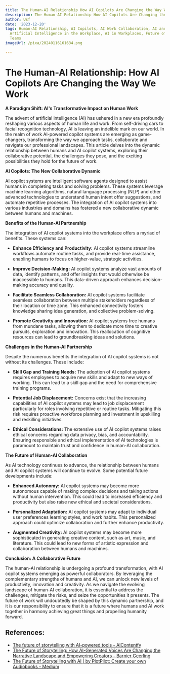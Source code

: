 ```yaml
---
title: The Human-AI Relationship How AI Copilots Are Changing the Way We Work
description: The Human-AI Relationship How AI Copilots Are Changing the Way We Work
author: Usf
date: '2023-12-20'
tags: Human-AI Relationship, AI Copilots, AI Work Collaboration, AI and Human Interaction,
  Artificial Intelligence in the Workplace, AI in Workplaces, Future of Work, AI-Human
  Teams
imageUrl: /pixa/20240116161634.png

---
```

# The Human-AI Relationship: How  AI Copilots Are Changing the Way We  Work

**A Paradigm  Shift: AI's Transformative Impact on Human Work**

The advent  of  artificial intelligence (AI) has ushered in a new era profoundly reshaping various aspects of human life  and work. From self-driving  cars to facial recognition technology, AI is leaving an indelible  mark on our world. In the realm  of work AI-powered copilot systems  are emerging as game-changers, transforming the way we approach tasks, collaborate and  navigate our professional landscapes. This article delves into  the dynamic relationship between humans and AI copilot systems, exploring their collaborative potential,  the challenges  they pose, and the exciting possibilities they hold for the future of work.

**AI Copilots: The New Collaborative Dynamic**

AI copilot systems are intelligent software agents designed to assist humans in completing tasks and solving problems. These systems leverage machine  learning algorithms, natural language processing (NLP) and other advanced technologies to  understand human intent  offer suggestions,  and automate repetitive processes. The  integration of AI copilot systems into various  industries and domains  has fostered a new collaborative dynamic between humans and  machines.

**Benefits of the Human-AI Partnership**

The integration of  AI  copilot  systems into the workplace  offers a  myriad of benefits. These systems  can:

* **Enhance Efficiency and Productivity:**  AI copilot systems streamline workflows automate routine tasks, and provide real-time assistance, enabling humans to focus on higher-value, strategic activities.

* **Improve Decision-Making:** AI copilot systems analyze vast amounts of data,  identify patterns, and offer insights that would otherwise be inaccessible to humans. This data-driven approach enhances decision-making  accuracy and quality.

* **Facilitate Seamless Collaboration:**  AI copilot systems  facilitate seamless collaboration between multiple stakeholders regardless of their location or time zone. This enhanced connectivity fosters knowledge  sharing idea generation, and collective problem-solving.

* **Promote Creativity and Innovation:** AI copilot systems free humans  from mundane tasks, allowing them to dedicate more time to creative pursuits, exploration and innovation. This reallocation of cognitive resources can lead to groundbreaking ideas and solutions.

**Challenges in the Human-AI Partnership**

Despite the numerous benefits the integration of AI copilot systems is not  without its challenges. These include:

* **Skill Gap and Training Needs:** The adoption of AI copilot systems requires employees to acquire new skills and adapt to  new ways of  working. This can lead to a skill gap and the need for comprehensive training programs.

* **Potential Job  Displacement:** Concerns  exist that the increasing capabilities  of AI copilot systems may lead to job displacement particularly for roles involving  repetitive or routine tasks.  Mitigating  this risk requires proactive workforce  planning and investment in upskilling and reskilling initiatives.

* **Ethical Considerations:** The extensive use of AI copilot systems raises ethical  concerns regarding data privacy, bias, and accountability. Ensuring responsible and ethical implementation of  AI technologies is paramount  to maintain trust and confidence in human-AI collaboration.

**The Future of Human-AI Collaboration**

As AI technology continues to advance, the relationship  between humans and AI copilot systems will continue to evolve. Some potential future developments include:

* **Enhanced Autonomy:** AI copilot systems  may become more autonomous capable of  making complex  decisions and taking actions without human intervention.  This could  lead to increased efficiency and productivity but also  raise  new  ethical and societal considerations.

* **Personalized Adaptation:** AI copilot systems may adapt  to individual user preferences learning styles, and work habits. This personalized approach could optimize collaboration and further enhance productivity.

* **Augmented Creativity:** AI copilot systems may become more sophisticated in generating creative content, such as art, music, and literature. This could lead to new forms of  artistic expression and collaboration between humans and machines.

**Conclusion: A Collaborative Future**

The human-AI relationship is undergoing a profound transformation, with AI  copilot systems emerging  as powerful collaborators. By  leveraging the complementary strengths of humans and AI, we can  unlock new levels of productivity, innovation and creativity. As we navigate  the evolving landscape of human-AI collaboration, it is essential to address the challenges, mitigate the risks, and  seize the opportunities it presents. The future of  work will undoubtedly be shaped by this dynamic partnership, and it is our responsibility to ensure that it is  a future where humans and AI work together in harmony achieving great things and propelling humanity forward.

## References:
- [The future of storytelling with AI-powered tools - AIContentfy](https://aicontentfy.com/en/blog/future-of-storytelling-with-ai-powered-tools)
- [The Future of Storytelling: How AI-Generated Voices Are Changing the Narrative Landscape and Empowering Creators - Barnier Geerling](https://barnier.medium.com/the-future-of-storytelling-how-ai-generated-voices-are-changing-the-narrative-landscape-and-7134820d6364)
- [The Future of Storytelling with AI | by PlotPilot: Create your own Audiobooks - Medium](https://medium.com/@plotpilot/the-future-of-storytelling-with-ai-08abb204794c)
